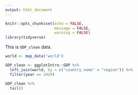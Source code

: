 ```yaml
---
output: html_document
---
```


```r
knitr::opts_chunk$set(echo = FALSE, 
                      message = FALSE,
                      warning = FALSE)
library(tidyverse)
```


This is `GDP_clean` data.

```r
world <- map_data('world')

GDP_clean <- ggplotIntro::GDP %>%
  left_join(world, by = c("country_name" = "region")) %>%
  filter(year == 2020) 

GDP_clean %>% 
  tail()
```

